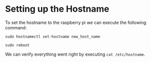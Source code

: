 
<SEO title="Setting up the Hostname" />

# Setting up the Hostname
To set the hostname to the raspberry pi we can execute the following command:

```bash{outputLines: 2}
sudo hostnamectl set-hostname new_host_name

sudo reboot
```

We can verify everything went right by executing `cat /etc/hostname`.
